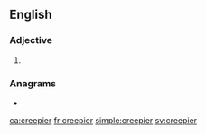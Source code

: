 ==English==

===Adjective===
{{head|en|adjective comparative form}}

# {{en-comparative of|creepy}}

===Anagrams===
* {{l|en|creperie}}

[[ca:creepier]]
[[fr:creepier]]
[[simple:creepier]]
[[sv:creepier]]